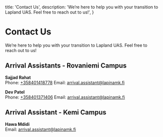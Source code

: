   title: 'Contact Us',
  description:
    'We’re here to help you with your transition to Lapland UAS. Feel free to reach out to us!',
}

# Contact Us

We’re here to help you with your transition to Lapland UAS. Feel free to reach out to us!

## Arrival Assistants - Rovaniemi Campus

**Sajjad Rahat**  
Phone: [+358401418778](tel:+358401418778)
Email: [arrival.assistant@lapinamk.fi](mailto:arrival.assistant@edu.lapinamk.fi)

**Dev Patel**  
Phone: [+358401371406](tel:+358401371406)
Email: [arrival.assistant@lapinamk.fi](mailto:arrival.assistant@edu.lapinamk.fi)

## Arrival Assistant - Kemi Campus

**Hawa Mdidi**  
Email: [arrival.assistant@lapinamk.fi](mailto:arrival.assistant@edu.lapinamk.fi)

